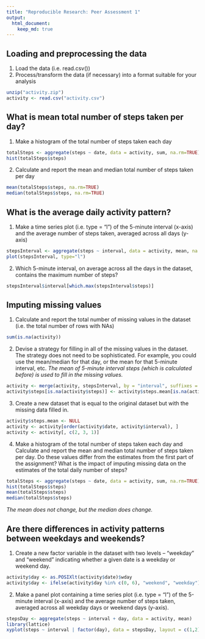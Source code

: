```yaml
---
title: "Reproducible Research: Peer Assessment 1"
output: 
  html_document:
    keep_md: true
---
```



## Loading and preprocessing the data
1. Load the data (i.e. read.csv())
2. Process/transform the data (if necessary) into a format suitable for your analysis

```r
unzip("activity.zip")
activity <- read.csv("activity.csv")
```

## What is mean total number of steps taken per day?
1. Make a histogram of the total number of steps taken each day
```r
totalSteps <- aggregate(steps ~ date, data = activity, sum, na.rm=TRUE)
hist(totalSteps$steps)
```

2. Calculate and report the mean and median total number of steps taken per day
```r
mean(totalSteps$steps, na.rm=TRUE)
median(totalSteps$steps, na.rm=TRUE)
```

## What is the average daily activity pattern?
1. Make a time series plot (i.e. type = "l") of the 5-minute interval (x-axis) and the average number of steps taken, averaged across all days (y-axis)
```r
stepsInterval <- aggregate(steps ~ interval, data = activity, mean, na.rm = TRUE)
plot(stepsInterval, type="l")
```

2. Which 5-minute interval, on average across all the days in the dataset, contains the maximum number of steps?
```r
stepsInterval$interval[which.max(stepsInterval$steps)]
```

## Imputing missing values
1. Calculate and report the total number of missing values in the dataset (i.e. the total number of rows with NAs)
```r
sum(is.na(activity))
```

2. Devise a strategy for filling in all of the missing values in the dataset. The strategy does not need to be sophisticated. For example, you could use the mean/median for that day, or the mean for that 5-minute interval, etc.
*The mean of 5-minute interval steps (which is calculated before) is used to fill in the missing values.*
```r
activity <- merge(activity, stepsInterval, by = "interval", suffixes = c("", ".mean"))
activity$steps[is.na(activity$steps)] <- activity$steps.mean[is.na(activity$steps)]
```

3. Create a new dataset that is equal to the original dataset but with the missing data filled in.
```r
activity$steps.mean <- NULL
activity <- activity[order(activity$date, activity$interval), ]
activity <- activity[, c(2, 3, 1)]
```

4. Make a histogram of the total number of steps taken each day and Calculate and report the mean and median total number of steps taken per day. Do these values differ from the estimates from the first part of the assignment? What is the impact of imputing missing data on the estimates of the total daily number of steps?
```r
totalSteps <- aggregate(steps ~ date, data = activity, sum, na.rm=TRUE)
hist(totalSteps$steps)
mean(totalSteps$steps)
median(totalSteps$steps)
```
*The mean does not change, but the median does change.*

## Are there differences in activity patterns between weekdays and weekends?
1. Create a new factor variable in the dataset with two levels -- "weekday" and "weekend" indicating whether a given date is a weekday or weekend day.
```r
activity$day <- as.POSIXlt(activity$date)$wday
activity$day <- ifelse(activity$day %in% c(0, 6), "weekend", "weekday")
```

2. Make a panel plot containing a time series plot (i.e. type = "l") of the 5-minute interval (x-axis) and the average number of steps taken, averaged across all weekday days or weekend days (y-axis).
```r
stepsDay <- aggregate(steps ~ interval + day, data = activity, mean)
library(lattice)
xyplot(steps ~ interval | factor(day), data = stepsDay, layout = c(1,2), type="l", ylab = "Number of steps")
```